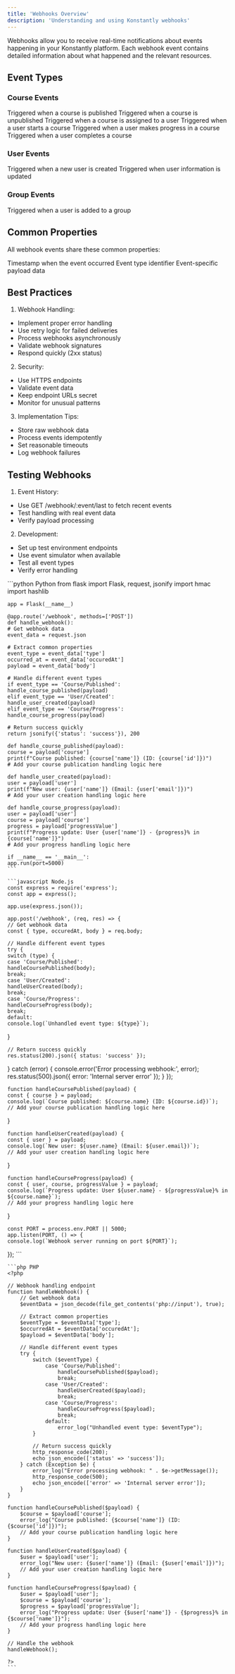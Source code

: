```yaml
---
title: 'Webhooks Overview'
description: 'Understanding and using Konstantly webhooks'
---
```


Webhooks allow you to receive real-time notifications about events happening in your Konstantly platform. Each webhook event contains detailed information about what happened and the relevant resources.

## Event Types

### Course Events

<ResponseField name="Course/Published" type="event">
    Triggered when a course is published
</ResponseField>

<ResponseField name="Course/Unpublished" type="event">
    Triggered when a course is unpublished
</ResponseField>

<ResponseField name="Course/Assigned" type="event">
    Triggered when a course is assigned to a user
</ResponseField>

<ResponseField name="Course/Started" type="event">
    Triggered when a user starts a course
</ResponseField>

<ResponseField name="Course/Progress" type="event">
    Triggered when a user makes progress in a course
</ResponseField>

<ResponseField name="Course/Finished" type="event">
    Triggered when a user completes a course
</ResponseField>

### User Events

<ResponseField name="User/Created" type="event">
    Triggered when a new user is created
</ResponseField>

<ResponseField name="User/Edited" type="event">
    Triggered when user information is updated
</ResponseField>

### Group Events

<ResponseField name="Group/User/Created" type="event">
    Triggered when a user is added to a group
</ResponseField>

## Common Properties

All webhook events share these common properties:

<ResponseField name="occuredAt" type="integer" required>
    Timestamp when the event occurred
</ResponseField>

<ResponseField name="type" type="string" required>
    Event type identifier
</ResponseField>

<ResponseField name="body" type="object" required>
    Event-specific payload data
</ResponseField>

## Best Practices

1. Webhook Handling:
- Implement proper error handling
- Use retry logic for failed deliveries
- Process webhooks asynchronously
- Validate webhook signatures
- Respond quickly (2xx status)

2. Security:
- Use HTTPS endpoints
- Validate event data
- Keep endpoint URLs secret
- Monitor for unusual patterns

3. Implementation Tips:
- Store raw webhook data
- Process events idempotently
- Set reasonable timeouts
- Log webhook failures

## Testing Webhooks

1. Event History:
- Use GET /webhook/:event/last to fetch recent events
- Test handling with real event data
- Verify payload processing

2. Development:
- Set up test environment endpoints
- Use event simulator when available
- Test all event types
- Verify error handling

<RequestExample>
    ```python Python
    from flask import Flask, request, jsonify
    import hmac
    import hashlib

    app = Flask(__name__)

    @app.route('/webhook', methods=['POST'])
    def handle_webhook():
    # Get webhook data
    event_data = request.json

    # Extract common properties
    event_type = event_data['type']
    occurred_at = event_data['occuredAt']
    payload = event_data['body']

    # Handle different event types
    if event_type == 'Course/Published':
    handle_course_published(payload)
    elif event_type == 'User/Created':
    handle_user_created(payload)
    elif event_type == 'Course/Progress':
    handle_course_progress(payload)

    # Return success quickly
    return jsonify({'status': 'success'}), 200

    def handle_course_published(payload):
    course = payload['course']
    print(f"Course published: {course['name']} (ID: {course['id']})")
    # Add your course publication handling logic here

    def handle_user_created(payload):
    user = payload['user']
    print(f"New user: {user['name']} (Email: {user['email']})")
    # Add your user creation handling logic here

    def handle_course_progress(payload):
    user = payload['user']
    course = payload['course']
    progress = payload['progressValue']
    print(f"Progress update: User {user['name']} - {progress}% in {course['name']}")
    # Add your progress handling logic here

    if __name__ == '__main__':
    app.run(port=5000)
    ```

    ```javascript Node.js
    const express = require('express');
    const app = express();

    app.use(express.json());

    app.post('/webhook', (req, res) => {
    // Get webhook data
    const { type, occuredAt, body } = req.body;

    // Handle different event types
    try {
    switch (type) {
    case 'Course/Published':
    handleCoursePublished(body);
    break;
    case 'User/Created':
    handleUserCreated(body);
    break;
    case 'Course/Progress':
    handleCourseProgress(body);
    break;
    default:
    console.log(`Unhandled event type: ${type}`);
}

    // Return success quickly
    res.status(200).json({ status: 'success' });
} catch (error) {
    console.error('Error processing webhook:', error);
    res.status(500).json({ error: 'Internal server error' });
}
});

    function handleCoursePublished(payload) {
    const { course } = payload;
    console.log(`Course published: ${course.name} (ID: ${course.id})`);
    // Add your course publication handling logic here
}

    function handleUserCreated(payload) {
    const { user } = payload;
    console.log(`New user: ${user.name} (Email: ${user.email})`);
    // Add your user creation handling logic here
}

    function handleCourseProgress(payload) {
    const { user, course, progressValue } = payload;
    console.log(`Progress update: User ${user.name} - ${progressValue}% in ${course.name}`);
    // Add your progress handling logic here
}

    const PORT = process.env.PORT || 5000;
    app.listen(PORT, () => {
    console.log(`Webhook server running on port ${PORT}`);
});
    ```

    ```php PHP
    <?php

    // Webhook handling endpoint
    function handleWebhook() {
        // Get webhook data
        $eventData = json_decode(file_get_contents('php://input'), true);

        // Extract common properties
        $eventType = $eventData['type'];
        $occurredAt = $eventData['occuredAt'];
        $payload = $eventData['body'];

        // Handle different event types
        try {
            switch ($eventType) {
                case 'Course/Published':
                    handleCoursePublished($payload);
                    break;
                case 'User/Created':
                    handleUserCreated($payload);
                    break;
                case 'Course/Progress':
                    handleCourseProgress($payload);
                    break;
                default:
                    error_log("Unhandled event type: $eventType");
            }

            // Return success quickly
            http_response_code(200);
            echo json_encode(['status' => 'success']);
        } catch (Exception $e) {
            error_log("Error processing webhook: " . $e->getMessage());
            http_response_code(500);
            echo json_encode(['error' => 'Internal server error']);
        }
    }

    function handleCoursePublished($payload) {
        $course = $payload['course'];
        error_log("Course published: {$course['name']} (ID: {$course['id']})");
        // Add your course publication handling logic here
    }

    function handleUserCreated($payload) {
        $user = $payload['user'];
        error_log("New user: {$user['name']} (Email: {$user['email']})");
        // Add your user creation handling logic here
    }

    function handleCourseProgress($payload) {
        $user = $payload['user'];
        $course = $payload['course'];
        $progress = $payload['progressValue'];
        error_log("Progress update: User {$user['name']} - {$progress}% in {$course['name']}");
        // Add your progress handling logic here
    }

    // Handle the webhook
    handleWebhook();

    ?>
    ```
</RequestExample>
